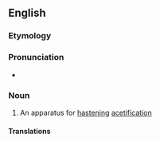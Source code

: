 {{also|acétifier}}
==English==

===Etymology===
{{suffix|en|acetify|er|id2=agent noun}}

===Pronunciation===
* {{IPA|en|/əˈsiːtɪˌfaɪə(ɹ)/}}

===Noun===
{{en-noun}}

# An apparatus for [[hastening]] [[acetification]]
#: {{rfquotek|en|Knight}}

====Translations====
{{trans-top|apparatus for hastening acetification}}
{{trans-mid}}
{{trans-bottom}}